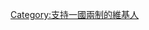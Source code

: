 {{Userbox
  |border-c = blue
  |border-s = 1
  |id-s     = 14
  |id-c     = #0033CC
  |id-fc    = #FFD528
  |info-c   = white
  |info-s   = 10
  |info-fc  = blue
  |id       = 一國兩制
  |info     = 這個用戶支持'''<span style="color: blue;">[[一國兩制]]</span>'''。
}}<includeonly>[[Category:支持一國兩制的維基人]]</includeonly>